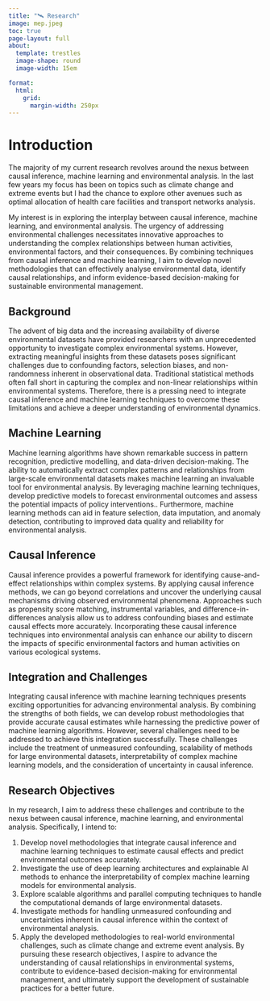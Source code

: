 ```yaml
---
title: "🛰 Research"
image: mep.jpeg
toc: true
page-layout: full
about: 
  template: trestles
  image-shape: round
  image-width: 15em

format:
  html:
    grid:
      margin-width: 250px
---
```


# Introduction

::: justify
The majority of my current research revolves around the nexus between causal inference, machine learning and environmental analysis. In the last few years my focus has been on topics such as climate change and extreme events but I had the chance to explore other avenues such as optimal allocation of health care facilities and transport networks analysis.

My interest is in exploring the interplay between causal inference, machine learning, and environmental analysis. The urgency of addressing environmental challenges necessitates innovative approaches to understanding the complex relationships between human activities, environmental factors, and their consequences. By combining techniques from causal inference and machine learning, I aim to develop novel methodologies that can effectively analyse environmental data, identify causal relationships, and inform evidence-based decision-making for sustainable environmental management.
:::

## **Background**

::: justify
The advent of big data and the increasing availability of diverse environmental datasets have provided researchers with an unprecedented opportunity to investigate complex environmental systems. However, extracting meaningful insights from these datasets poses significant challenges due to confounding factors, selection biases, and non-randomness inherent in observational data. Traditional statistical methods often fall short in capturing the complex and non-linear relationships within environmental systems. Therefore, there is a pressing need to integrate causal inference and machine learning techniques to overcome these limitations and achieve a deeper understanding of environmental dynamics.
:::

## **Machine Learning**

::: justify
Machine learning algorithms have shown remarkable success in pattern recognition, predictive modelling, and data-driven decision-making. The ability to automatically extract complex patterns and relationships from large-scale environmental datasets makes machine learning an invaluable tool for environmental analysis. By leveraging machine learning techniques, develop predictive models to forecast environmental outcomes and assess the potential impacts of policy interventions.. Furthermore, machine learning methods can aid in feature selection, data imputation, and anomaly detection, contributing to improved data quality and reliability for environmental analysis.
:::

## **Causal Inference**

::: justify
Causal inference provides a powerful framework for identifying cause-and-effect relationships within complex systems. By applying causal inference methods, we can go beyond correlations and uncover the underlying causal mechanisms driving observed environmental phenomena. Approaches such as propensity score matching, instrumental variables, and difference-in-differences analysis allow us to address confounding biases and estimate causal effects more accurately. Incorporating these causal inference techniques into environmental analysis can enhance our ability to discern the impacts of specific environmental factors and human activities on various ecological systems.
:::

## **Integration and Challenges**

::: justify
Integrating causal inference with machine learning techniques presents exciting opportunities for advancing environmental analysis. By combining the strengths of both fields, we can develop robust methodologies that provide accurate causal estimates while harnessing the predictive power of machine learning algorithms. However, several challenges need to be addressed to achieve this integration successfully. These challenges include the treatment of unmeasured confounding, scalability of methods for large environmental datasets, interpretability of complex machine learning models, and the consideration of uncertainty in causal inference.
:::

## **Research Objectives**

::: justify
In my research, I aim to address these challenges and contribute to the nexus between causal inference, machine learning, and environmental analysis. Specifically, I intend to:

1.  Develop novel methodologies that integrate causal inference and machine learning techniques to estimate causal effects and predict environmental outcomes accurately.
2.  Investigate the use of deep learning architectures and explainable AI methods to enhance the interpretability of complex machine learning models for environmental analysis.
3.  Explore scalable algorithms and parallel computing techniques to handle the computational demands of large environmental datasets.
4.  Investigate methods for handling unmeasured confounding and uncertainties inherent in causal inference within the context of environmental analysis.
5.  Apply the developed methodologies to real-world environmental challenges, such as climate change and extreme event analysis. By pursuing these research objectives, I aspire to advance the understanding of causal relationships in environmental systems, contribute to evidence-based decision-making for environmental management, and ultimately support the development of sustainable practices for a better future.
:::

## 
